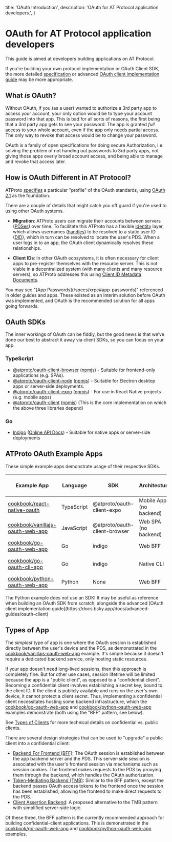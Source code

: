   title: 'OAuth Introduction',
  description:
    'OAuth for AT Protocol application developers.',
}

# OAuth for AT Protocol application developers

This guide is aimed at developers building applications on AT Protocol.

If you're building your own protocol implementation or OAuth Client SDK, the more detailed [specification](/specs/oauth) or advanced [OAuth client implementation guide](https://docs.bsky.app/docs/advanced-guides/oauth-client) may be more appropriate.

## What *is* OAuth?

Without OAuth, if you (as a user) wanted to authorize a 3rd party app to access your account, your only option would be to type your account password into that app. This is bad for all sorts of reasons, the first being that a 3rd party app gets to see your password. The app is granted *full* access to your whole account, even if the app only needs partial access. The only way to revoke that access would be to change your password.

OAuth is a family of open specifications for doing secure Authorization, i.e. solving the problem of not handing out passwords to 3rd party apps, not giving those apps overly broad account access, and being able to manage and revoke that access later.

## How is OAuth Different in AT Protocol?

ATProto [specifies](/specs/oauth) a particular "profile" of the OAuth standards, using [OAuth 2.1](https://www.ietf.org/archive/id/draft-ietf-oauth-v2-1-13.html) as the foundation.

There are a couple of details that might catch you off guard if you're used to using other OAuth systems.

- **Migration**: ATProto users can migrate their accounts between servers ([PDSes](/guides/glossary#pds-personal-data-server)) over time. To facilitate this ATProto has a flexible [Identity](/guides/identity) layer, which allows usernames ([handles](/specs/handle)) to be resolved to a static user ID ([DID](/specs/did)), which in turn can be resolved to locate the user's PDS. When a user logs in to an app, the OAuth client dynamically resolves these relationships.

- **Client IDs**: In other OAuth ecosystems, it is often necessary for client apps to pre-register themselves with the resource server. This is not viable in a decentralized system (with many clients and many resource servers), so ATProto addresses this using [Client ID Metadata Documents](/specs/oauth#client-id-metadata-document).

<Note>
You may see "[App Passwords](/specs/xrpc#app-passwords)" referenced in older guides and apps. These existed as an interim solution before OAuth was implemented, and OAuth is the recommended solution for all apps going forwards.
</Note>

## OAuth SDKs

The inner workings of OAuth can be fiddly, but the good news is that we’ve done our best to abstract it away via client SDKs, so you can focus on your app.

### TypeScript

- [@atproto/oauth-client-browser](https://github.com/bluesky-social/atproto/tree/main/packages/oauth/oauth-client-browser#readme) ([npmjs](https://www.npmjs.com/package/@atproto/oauth-client-browser)) - Suitable for frontend-only applications (e.g. SPAs).
- [@atproto/oauth-client-node](https://github.com/bluesky-social/atproto/tree/main/packages/oauth/oauth-client-node#readme) ([npmjs](https://www.npmjs.com/package/@atproto/oauth-client-node)) - Suitable for Electron desktop apps or server-side deployments.
- [@atproto/oauth-client-expo](https://github.com/bluesky-social/atproto/tree/main/packages/oauth/oauth-client-expo#readme) ([npmjs](https://www.npmjs.com/package/@atproto/oauth-client-expo)) - For use in React Native projects (e.g. mobile apps)
- [@atproto/oauth-client](https://github.com/bluesky-social/atproto/tree/main/packages/oauth/oauth-client#readme) ([npmjs](https://www.npmjs.com/package/@atproto/oauth-client)) (This is the core implementation on which the above three libraries depend)

### Go

- [Indigo](https://github.com/bluesky-social/indigo/tree/main/atproto/auth/oauth) ([Online API Docs](https://pkg.go.dev/github.com/bluesky-social/indigo/atproto/auth/oauth)) - Suitable for native apps or server-side deployments

## ATProto OAuth Example Apps

These simple example apps demonstrate usage of their respective SDKs.

| Example App | Language | SDK | Architecture | Confidential Client? | [Localhost development client ID?](https://atproto.com/specs/oauth#localhost-client-development) |
| --- | --- | --- | --- | --- | --- |
| [cookbook/react-native-oauth](https://github.com/bluesky-social/cookbook/tree/main/react-native-oauth#readme) | TypeScript | @atproto/oauth-client-expo | Mobile App (no backend) | No | No (requires hosted client metadata) |
| [cookbook/vanillajs-oauth-web-app](https://github.com/bluesky-social/cookbook/tree/main/vanillajs-oauth-web-app#readme) | JavaScript | @atproto/oauth-client-browser | Web SPA (no backend) | No | Optionally |
| [cookbook/go-oauth-web-app](https://github.com/bluesky-social/cookbook/tree/main/go-oauth-web-app#readme) | Go | indigo | Web BFF | Optionally | Optionally |
| [cookbook/go-oauth-cli-app](https://github.com/bluesky-social/cookbook/tree/main/go-oauth-cli-app#readme) | Go | indigo | Native CLI | No | No (requires hosted client metadata) |
| [cookbook/python-oauth-web-app](https://github.com/bluesky-social/cookbook/tree/main/python-oauth-web-app#readme) | Python | None | Web BFF | Optionally | Optionally |

<Note>
The Python example does not use an SDK! It may be useful as reference when building an OAuth SDK from scratch, alongside the advanced [OAuth client implementation guide](https://docs.bsky.app/docs/advanced-guides/oauth-client)
</Note>

## Types of App

The *simplest* type of app is one where the OAuth session is established directly between the user's device and the PDS, as demonstrated in the [cookbook/vanillajs-oauth-web-app](https://github.com/bluesky-social/cookbook/tree/main/vanillajs-oauth-web-app#readme) example. It's simple because it doesn't require a dedicated backend service, only hosting static resources.

If your app doesn't need long-lived sessions, then this approach is completely fine. But for other use cases, session lifetime will be limited because the app is a "public client", as opposed to a "confidential client". Becoming a confidential client involves establishing a secret key, bound to the client ID. If the client is publicly available and runs on the user's own device, it cannot protect a client secret. Thus, implementing a confidential client necessitates hosting some backend infrastructure, which the [cookbook/go-oauth-web-app](https://github.com/bluesky-social/cookbook/tree/main/go-oauth-web-app#readme) and [cookbook/python-oauth-web-app](https://github.com/bluesky-social/cookbook/tree/main/python-oauth-web-app#readme) examples demonstrate (both using the "BFF" pattern, see below).

See [Types of Clients](/specs/oauth#types-of-clients) for more technical details on confidential vs. public clients.

There are several design strategies that can be used to "upgrade" a public client into a confidential client:

- [Backend For Frontend (BFF)](https://datatracker.ietf.org/doc/html/draft-ietf-oauth-browser-based-apps#name-backend-for-frontend-bff): The OAuth session is established between the app backend server and the PDS. This server-side session is associated with the user's frontend session via mechanisms such as session cookies. The frontend makes requests to the PDS by proxying them through the backend, which handles the OAuth authorization.
- [Token-Mediating Backend (TMB)](https://datatracker.ietf.org/doc/html/draft-ietf-oauth-browser-based-apps#name-token-mediating-backend): Similar to the BFF pattern, except the backend passes OAuth access tokens to the frontend once the session has been established, allowing the frontend to make direct requests to the PDS.
- [Client Assertion Backend](https://github.com/bluesky-social/proposals/tree/main/0010-client-assertion-backend): A proposed alternative to the TMB pattern with simplified server-side logic.

Of these three, the BFF pattern is the currently recommended approach for building confidential-client applications. This is demonstrated in the [cookbook/go-oauth-web-app](https://github.com/bluesky-social/cookbook/tree/main/go-oauth-web-app#readme) and [cookbook/python-oauth-web-app](https://github.com/bluesky-social/cookbook/tree/main/python-oauth-web-app#readme) examples.
